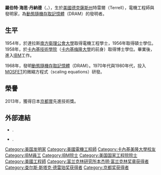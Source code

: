 {{Unreferenced|time=2022-05-14T00:41:08+00:00}}
{{Infobox scientist
|name              = 羅伯特·海思·丹納德 <br> Robert H. Dennard
|image             = Robert Dennard.jpg
|caption           = 羅伯特·海思·丹納德博士，[[IBM院士|IBM院士]]，圖中背後圖形為[[動態隨機存取記憶體|動態隨機存取記憶體]]（DRAM）記憶單元的電路圖
|birth_date        = {{birth date|1932|9|5|mf=y}}
|birth_place       = {{USA}}[[德克薩斯州|德克薩斯州]][[特雷爾|特雷爾]]
|death_date        = 
|death_place       = 
|residence         = {{USA}}
|citizenship       = {{USA}}
|nationality       = {{USA}}
|ethnicity         = 
|fields            = [[電機工程|電機工程]]
|workplaces        = [[IBM|IBM]]
|alma_mater        = [[南方衛理公會大學|南方衛理公會大學]] <br> [[卡內基技術學院|卡內基技術學院]]
|doctoral_advisor  = 
|academic_advisors = 
|doctoral_students = 
|notable_students  = 
|known_for         = [[動態隨機存取記憶體|動態隨機存取記憶體]]（DRAM）
|influences        = 
|influenced        = 
|awards            = [[哈維獎|哈維獎]]（1990） <br> [[IEEE愛迪生獎章|IEEE愛迪生獎章]]（2001） <br> [[IEEE榮譽獎章|IEEE榮譽獎章]]（2009）
|signature         =  
|footnotes         = }}

'''羅伯特·海思·丹納德'''（{{lang-en|'''Robert Heath Dennard'''}}，{{bd|1932年|9月5日|||catIdx=Dennard, Robert}}），生於[[美國|美國]][[德克薩斯州|德克薩斯州]]特雷爾（Terrell），電機工程師與發明家，為[[動態隨機存取記憶體|動態隨機存取記憶體]]（DRAM）的發明者。
==生平==
1954年，於達拉斯[[南方衛理公會大學|南方衛理公會大學]]取得電機工程學士，1956年取得碩士學位。1958年，於[[卡內基技術學院|卡內基技術學院]]（[[卡内基梅隆大學|卡内基梅隆大學]]的前身）取得博士學位。畢業後，進入[[IBM|IBM]]工作。

1968年，發明[[動態隨機存取記憶體|動態隨機存取記憶體]]（DRAM）。1970年代與1980年代，投入[[MOSFET|MOSFET]]的微縮方程式（scaling equations）研發。

==榮譽==
2013年，獲得日本[[京都賞|京都賞]]先進技術獎。

== 外部連結 ==
* {{en}}{{Citation | url = http://web.mit.edu/invent/iow/Dennard.html | publisher = MIT | title = Inventor of the Week | type = Archive | contribution = Robert Dennard | accessdate = 2013-09-04 | archive-date = 2003-04-15 | archive-url = https://web.archive.org/web/20030415041608/http://web.mit.edu/invent/iow/Dennard.html | dead-url = no }}.
* {{en}}{{Citation | url = http://www.ieeeghn.org/wiki/index.php/Robert_H._Dennard | type = Bio | publisher = IEEE | title = Legacies | contribution = Robert H Dennard | accessdate = 2013-09-04 | archive-date = 2014-11-21 | archive-url = https://web.archive.org/web/20141121205142/http://www.ieeeghn.org/wiki/index.php/Robert_H._Dennard | dead-url = no }}.

{{京都奖获得者|advanced-technology}}
{{IEEE榮譽獎章獲獎者 2001–2025}}
{{IEEE愛迪生獎章獲獎者 2001–2025}}
{{查尔斯·斯塔克·德雷珀奖获得者}}
{{富兰克林研究所本杰明·富兰克林奖章获得者}}

{{Authority control}}
{{DEFAULTSORT:Dennard,Robert}}
[[Category:美国发明家|Category:美国发明家]]
[[Category:美國電機工程師|Category:美國電機工程師]]
[[Category:卡內基美隆大學校友|Category:卡內基美隆大學校友]]
[[Category:IBM員工|Category:IBM員工]]
[[Category:IBM院士|Category:IBM院士]]
[[Category:美国国家工程院院士|Category:美国国家工程院院士]]
[[Category:美國工程師|Category:美國工程師]]
[[Category:富兰克林研究所本杰明·富兰克林奖章获得者|Category:富兰克林研究所本杰明·富兰克林奖章获得者]]
[[Category:查尔斯·斯塔克·德雷珀奖获得者|Category:查尔斯·斯塔克·德雷珀奖获得者]]
[[Category:京都奖获得者|Category:京都奖获得者]]